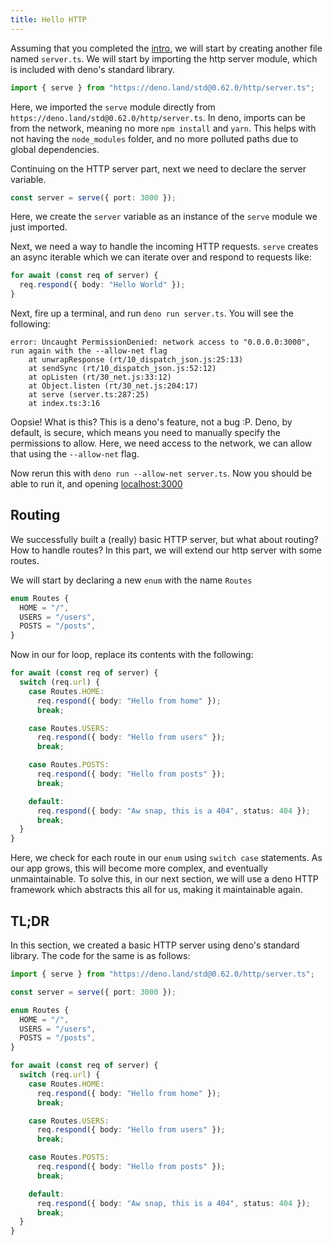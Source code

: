 ```yaml
---
title: Hello HTTP
---
```


Assuming that you completed the [intro](/hello-world/intro), we will start by creating another file named `server.ts`.
We will start by importing the http server module, which is included with deno's standard library.

```ts title=server.ts
import { serve } from "https://deno.land/std@0.62.0/http/server.ts";
```

Here, we imported the `serve` module directly from `https://deno.land/std@0.62.0/http/server.ts`.
In deno, imports can be from the network, meaning no more `npm install` and `yarn`.
This helps with not having the `node_modules` folder, and no more polluted paths due to global dependencies.

Continuing on the HTTP server part, next we need to declare the server variable.

```ts title=server.ts
const server = serve({ port: 3000 });
```

Here, we create the `server` variable as an instance of the `serve` module we just imported.

Next, we need a way to handle the incoming HTTP requests.
`serve` creates an async iterable which we can iterate over and respond to requests like:

```ts title=server.ts
for await (const req of server) {
  req.respond({ body: "Hello World" });
}
```

Next, fire up a terminal, and run `deno run server.ts`.
You will see the following:

```log
error: Uncaught PermissionDenied: network access to "0.0.0.0:3000", run again with the --allow-net flag
    at unwrapResponse (rt/10_dispatch_json.js:25:13)
    at sendSync (rt/10_dispatch_json.js:52:12)
    at opListen (rt/30_net.js:33:12)
    at Object.listen (rt/30_net.js:204:17)
    at serve (server.ts:287:25)
    at index.ts:3:16
```

Oopsie! What is this? This is a deno's feature, not a bug :P.
Deno, by default, is secure, which means you need to manually specify the permissions to allow.
Here, we need access to the network, we can allow that using the `--allow-net` flag.

Now rerun this with `deno run --allow-net server.ts`.
Now you should be able to run it, and opening [localhost:3000](http://localhost:3000)

## Routing

We successfully built a (really) basic HTTP server, but what about routing?
How to handle routes?
In this part, we will extend our http server with some routes.

We will start by declaring a new `enum` with the name `Routes`

```ts title=server.ts
enum Routes {
  HOME = "/",
  USERS = "/users",
  POSTS = "/posts",
}
```

Now in our for loop, replace its contents with the following:

```ts title=server.ts
for await (const req of server) {
  switch (req.url) {
    case Routes.HOME:
      req.respond({ body: "Hello from home" });
      break;

    case Routes.USERS:
      req.respond({ body: "Hello from users" });
      break;

    case Routes.POSTS:
      req.respond({ body: "Hello from posts" });
      break;

    default:
      req.respond({ body: "Aw snap, this is a 404", status: 404 });
      break;
  }
}
```

Here, we check for each route in our `enum` using `switch case` statements.
As our app grows, this will become more complex, and eventually unmaintainable.
To solve this, in our next section, we will use a deno HTTP framework which abstracts this all for us, making it maintainable again.

## TL;DR

In this section, we created a basic HTTP server using deno's standard library. The code for the same is as follows:

```ts title=server.ts
import { serve } from "https://deno.land/std@0.62.0/http/server.ts";

const server = serve({ port: 3000 });

enum Routes {
  HOME = "/",
  USERS = "/users",
  POSTS = "/posts",
}

for await (const req of server) {
  switch (req.url) {
    case Routes.HOME:
      req.respond({ body: "Hello from home" });
      break;

    case Routes.USERS:
      req.respond({ body: "Hello from users" });
      break;

    case Routes.POSTS:
      req.respond({ body: "Hello from posts" });
      break;

    default:
      req.respond({ body: "Aw snap, this is a 404", status: 404 });
      break;
  }
}

```
